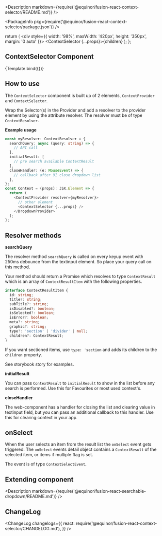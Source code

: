 

<Meta title="Data/ContextSelector" />

<Description markdown={require('@equinor/fusion-react-context-selector/README.md')} />

<ArgsTable of={ContextSelector} />

<PackageInfo pkg={require('@equinor/fusion-react-context-selector/package.json')} />

  return (
    <div style={{ width: '98%', maxWidth: '420px', height: '350px', margin: '0 auto' }}>
      <ContextProvider resolver={_exampleResolver}>
        <ContextSelector {...props}>{children}</ContextSelector>
      </ContextProvider>
    </div>
  );
};

## ContextSelector Component 
<Canvas withSource="closed">
  <Story name="Component" args={{
      placeholder: 'Start to type to search...',
      initialText: 'The initial text result',
      id: 'sdd-test',
      variant: 'page',
      dropdownHeight: '300px',
    }}
    argTypes={{
      id: {
        type: 'string',
        description: 'HTML ID for component',
      },
      placeholder: {
        description: 'TextInput placeholder string',
      },
      initialText: {
        type: 'string',
        description: 'First item in dropdown before any search is done',
      },
      variant: {
        type: 'string',
        description: 'The type of Searchabledropdown to render, multiple variants for header or page usage',
        control: 'select',
        options: [
          'page', 'page-outlined', 'page-dense', 'header', 'header-filled'
        ]
      },
      dropdownHeight: {
        description: 'The scroll height for dropdown result list'
      },
      label: {
        type: 'string',
        description: 'Textinput label'
      },
      value: {
        description: 'The selected value do display in TextInput'
      },
      meta: {
        description: 'A fwc-icon name to show AFTER each list item. may also be set per result item.'
      },
      graphic: {
        description: 'A fwc-icon name to show BEFORE each list item. may also be set per result item.'
      },
      multiple: {
        description: 'Flag for selecting multiple items.'
      }
    }}
    >
    {Template.bind({})}
  </Story>
</Canvas>

<ArgsTable story="Component" />


## How to use

The ``ContextSelector`` component is built up of 2 elements, ``ContextProvider`` and ``ContextSelector``.

Wrap the Selector(s) in the Provider and add a resolver to the provider element by using the attribute resolver.
The resolver must be of type ``ContextResolver``.

**Example usage**

```ts
const myResolver: ContextResolver = {
  searchQuery: async (query: string) => {
    // API call
  },
  initialResult: [
    // pre search available ContextResult
  ],
  closeHandler: (e: MouseEvent) => {
    // callback after UI close dropdown list
  },
};
const Context = (props): JSX.Element => {
  return (
    <ContextProvider resolver={myResolver}>
      // other element
      <ContextSelector {...props} />
    </DropdownProvider>
  );
};
```

## Resolver methods

**searchQuery**

The resolver method ``searchQuery`` is called on every keyup event with 250ms debounce from the textinput element. So place your query call on this method.

Your method should return a Promise which resolves to type ``ContextResult`` which is an array of ``ContextResultItem`` with the following properties.

```typescript
interface ContextResultItem {
  id: string;
  title?: string;
  subTitle?: string;
  isDisabled?: boolean;
  isSelected?: boolean;
  isError?: boolean;
  meta?: string;
  graphic?: string;
  type?: 'section' | 'divider' | null;
  children?: ContextResult;
}
```

If you want sectioned items, use ``type: 'section`` and adds its children to the ``children`` property.

See storybook story for examples.

**initialResult**

You can pass ``ContextResult`` to ``initialResult`` to show in the list before any search is performed. Use this for Favourites or most used context's.

**closeHandler**

The web-component has a handler for closing the list and clearing value in textinput field, but you can pass an additional callback to this handler. Use this for clearing context in your app.

## onSelect

When the user selects an item from the result list the ``onSelect`` event gets triggered. The ``onSelect`` events detail object contains a ``ContextResult`` of the selected item, or items if multiple flag is set.

The event is of type ``ContextSelectEvent``.

## Extending component

<Description markdown={require('@equinor/fusion-react-searchable-dropdown/README.md')} />

## ChangeLog

<ChangeLog
  changelogs={{
    react: require('@equinor/fusion-react-context-selector/CHANGELOG.md'),
  }}
/>
